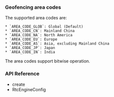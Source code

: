 <PlatformWrapper platform="android">

### Geofencing area codes

The supported area codes are:

    * `AREA_CODE_GLOB`: Global (Default)
    * `AREA_CODE_CN`: Mainland China
    * `AREA_CODE_NA`: North America
    * `AREA_CODE_EU`: Europe
    * `AREA_CODE_AS`: Asia, excluding Mainland China
    * `AREA_CODE_JP`: Japan
    * `AREA_CODE_IN`: India

The area codes support bitwise operation.

### API Reference

* <Link to = "{{global.API_REF_ANDROID_ROOT_VOICE_SDK}}/class_irtcengine.html#api_irtcengine_create2">create</Link>
* <Link to = "{{global.API_REF_ANDROID_ROOT_VOICE_SDK}}/rtc_api_data_type.html#class_rtcengineconfig_ng">RtcEngineConfig</Link>
</PlatformWrapper>
